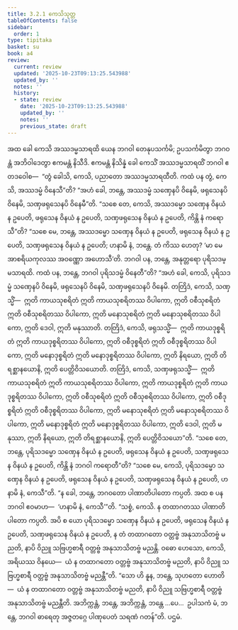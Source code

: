 ```yaml
---
title: 3.2.1 ကေသိသုတ္တ
tableOfContents: false
sidebar:
  order: 1
type: tipitaka
basket: su
book: a4
review:
  current: review
  updated: '2025-10-23T09:13:25.543988'
  updated_by: ''
  notes: ''
  history:
  - state: review
    date: '2025-10-23T09:13:25.543988'
    updated_by: ''
    notes: ''
    previous_state: draft
---
```



<ReviewStatus review={frontmatter.review} showDetails={true} />

<HypothesisAnnotation frontmatter={frontmatter} />

<DynamicBreadcrumb />

<Division number="111" book="a4" e="ch" v="15" p="427">

<Paragraph number="733" book="a4">
အထ ခေါ ကေသိ အဿဒမ္မသာရထိ ယေန ဘဂဝါ တေနုပသင်္ကမိ; ဥပသင်္ကမိတွာ ဘဂဝန္တံ အဘိဝါဒေတွာ ဧကမန္တံ နိသီဒိ. ဧကမန္တံ နိသိန္နံ ခေါ ကေသိံ အဿဒမ္မသာရထိံ ဘဂဝါ ဧတဒဝေါစ—  “တွံ ခေါသိ, ကေသိ, ပညာတော အဿဒမ္မသာရထီတိ. ကထံ ပန တွံ, ကေသိ, အဿဒမ္မံ ဝိနေသီ”တိ? “အဟံ ခေါ, ဘန္တေ, အဿဒမ္မံ သဏှေနပိ ဝိနေမိ, ဖရုသေနပိ ဝိနေမိ, သဏှဖရုသေနပိ ဝိနေမီ”တိ. “သစေ တေ, ကေသိ, အဿဒမ္မော သဏှေန ဝိနယံ န ဥပေတိ, ဖရုသေန ဝိနယံ န ဥပေတိ, သဏှဖရုသေန ဝိနယံ န ဥပေတိ, ကိန္တိ နံ ကရောသီ”တိ? “သစေ မေ, ဘန္တေ, အဿဒမ္မော သဏှေန ဝိနယံ န ဥပေတိ, ဖရုသေန ဝိနယံ န ဥပေတိ, သဏှဖရုသေန ဝိနယံ န ဥပေတိ; ဟနာမိ နံ, ဘန္တေ. တံ ကိဿ ဟေတု? ‘မာ မေ အာစရိယကုလဿ အဝဏ္ဏော အဟောသီ’တိ.
</Paragraph>

<Paragraph number="734" book="a4">
ဘဂဝါ ပန, ဘန္တေ, အနုတ္တရော ပုရိသဒမ္မသာရထိ. ကထံ ပန, ဘန္တေ, ဘဂဝါ ပုရိသဒမ္မံ ဝိနေတီ”တိ? “အဟံ ခေါ, ကေသိ, ပုရိသဒမ္မံ သဏှေနပိ ဝိနေမိ, ဖရုသေနပိ ဝိနေမိ, သဏှဖရုသေနပိ ဝိနေမိ. တတြိဒံ, ကေသိ, သဏှသ္မိံ—  ဣတိ ကာယသုစရိတံ ဣတိ ကာယသုစရိတဿ ဝိပါကော, ဣတိ ဝစီသုစရိတံ ဣတိ ဝစီသုစရိတဿ ဝိပါကော, ဣတိ မနောသုစရိတံ ဣတိ မနောသုစရိတဿ ဝိပါကော, ဣတိ ဒေဝါ, ဣတိ မနုဿာတိ. တတြိဒံ, ကေသိ, ဖရုသသ္မိံ—  ဣတိ ကာယဒုစ္စရိတံ ဣတိ ကာယဒုစ္စရိတဿ ဝိပါကော, ဣတိ ဝစီဒုစ္စရိတံ ဣတိ ဝစီဒုစ္စရိတဿ ဝိပါကော, ဣတိ မနောဒုစ္စရိတံ ဣတိ မနောဒုစ္စရိတဿ ဝိပါကော, ဣတိ နိရယော, ဣတိ တိရစ္ဆာနယောနိ, ဣတိ ပေတ္တိဝိသယောတိ.
</Paragraph>

<Paragraph number="735" book="a4">
တတြိဒံ, ကေသိ, သဏှဖရုသသ္မိံ—  ဣတိ ကာယသုစရိတံ ဣတိ ကာယသုစရိတဿ ဝိပါကော, ဣတိ ကာယဒုစ္စရိတံ ဣတိ ကာယဒုစ္စရိတဿ ဝိပါကော, ဣတိ ဝစီသုစရိတံ ဣတိ ဝစီသုစရိတဿ ဝိပါကော, ဣတိ ဝစီဒုစ္စရိတံ ဣတိ ဝစီဒုစ္စရိတဿ ဝိပါကော, ဣတိ မနောသုစရိတံ ဣတိ မနောသုစရိတဿ ဝိပါကော, ဣတိ မနောဒုစ္စရိတံ ဣတိ မနောဒုစ္စရိတဿ ဝိပါကော, ဣတိ ဒေဝါ, ဣတိ မနုဿာ, ဣတိ နိရယော, ဣတိ တိရစ္ဆာနယောနိ, ဣတိ ပေတ္တိဝိသယော”တိ.
</Paragraph>

<Paragraph number="736" book="a4">
“သစေ တေ, ဘန္တေ, ပုရိသဒမ္မော သဏှေန ဝိနယံ န ဥပေတိ, ဖရုသေန ဝိနယံ န ဥပေတိ, သဏှဖရုသေန ဝိနယံ န ဥပေတိ, ကိန္တိ နံ ဘဂဝါ ကရောတီ”တိ? “သစေ မေ, ကေသိ, ပုရိသဒမ္မော သဏှေန ဝိနယံ န ဥပေတိ, ဖရုသေန ဝိနယံ န ဥပေတိ, သဏှဖရုသေန ဝိနယံ န ဥပေတိ, ဟနာမိ နံ, ကေသီ”တိ. “န ခေါ, ဘန္တေ, ဘဂဝတော ပါဏာတိပါတော ကပ္ပတိ. အထ စ ပန ဘဂဝါ ဧဝမာဟ—  ‘ဟနာမိ နံ, ကေသီ’”တိ. “သစ္စံ, ကေသိ. န တထာဂတဿ ပါဏာတိပါတော ကပ္ပတိ. အပိ စ ယော ပုရိသဒမ္မော သဏှေန ဝိနယံ န ဥပေတိ, ဖရုသေန ဝိနယံ န ဥပေတိ, သဏှဖရုသေန ဝိနယံ န ဥပေတိ, န တံ တထာဂတော ဝတ္တဗ္ဗံ အနုသာသိတဗ္ဗံ မညတိ, နာပိ ဝိညူ သဗြဟ္မစာရီ ဝတ္တဗ္ဗံ အနုသာသိတဗ္ဗံ မညန္တိ. ဝဓော ဟေသော, ကေသိ, အရိယဿ ဝိနယေ—  ယံ န တထာဂတော ဝတ္တဗ္ဗံ အနုသာသိတဗ္ဗံ မညတိ, နာပိ ဝိညူ သဗြဟ္မစာရီ ဝတ္တဗ္ဗံ အနုသာသိတဗ္ဗံ မညန္တီ”တိ.
</Paragraph>

<Paragraph number="737" book="a4">
“သော ဟိ နူန, ဘန္တေ, သုဟတော ဟောတိ—  ယံ န တထာဂတော ဝတ္တဗ္ဗံ အနုသာသိတဗ္ဗံ မညတိ, နာပိ ဝိညူ သဗြဟ္မစာရီ ဝတ္တဗ္ဗံ အနုသာသိတဗ္ဗံ မညန္တီတိ. အဘိက္ကန္တံ, ဘန္တေ, အဘိက္ကန္တံ, ဘန္တေ …ပေ…  ဥပါသကံ မံ, ဘန္တေ, ဘဂဝါ ဓာရေတု အဇ္ဇတဂ္ဂေ ပါဏုပေတံ သရဏံ ဂတန်”တိ.

</Paragraph>
</Division>

<Paragraph number="738" type="center" book="a4">
ပဌမံ.
</Paragraph>